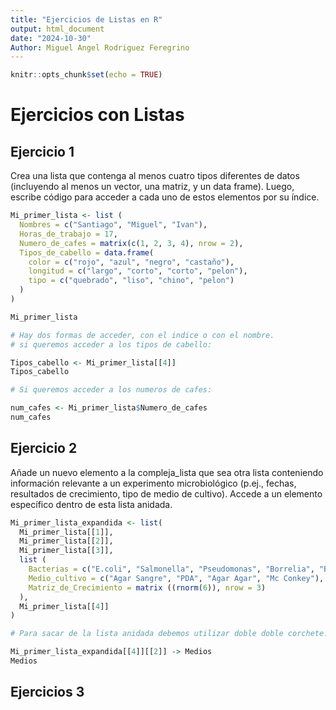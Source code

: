 ```yaml
---
title: "Ejercicios de Listas en R"
output: html_document
date: "2024-10-30"
Author: Miguel Angel Rodriguez Feregrino
---
```


```r
knitr::opts_chunk$set(echo = TRUE)
```

# Ejercicios con Listas

## Ejercicio 1

Crea una lista que contenga al menos cuatro tipos diferentes de datos (incluyendo al menos un vector, una matriz, y un data frame). Luego, escribe código para acceder a cada uno de estos elementos por su índice.

```r
Mi_primer_lista <- list (
  Nombres = c("Santiago", "Miguel", "Ivan"),
  Horas_de_trabajo = 17,
  Numero_de_cafes = matrix(c(1, 2, 3, 4), nrow = 2),
  Tipos_de_cabello = data.frame(
    color = c("rojo", "azul", "negro", "castaño"),
    longitud = c("largo", "corto", "corto", "pelon"),
    tipo = c("quebrado", "liso", "chino", "pelon")
  )
)

Mi_primer_lista

# Hay dos formas de acceder, con el indice o con el nombre.
# si queremos acceder a los tipos de cabello:

Tipos_cabello <- Mi_primer_lista[[4]]
Tipos_cabello

# Si queremos acceder a los numeros de cafes:

num_cafes <- Mi_primer_lista$Numero_de_cafes
num_cafes
```

## Ejercicio 2

Añade un nuevo elemento a la compleja_lista que sea otra lista conteniendo información relevante a un experimento microbiológico (p.ej., fechas, resultados de crecimiento, tipo de medio de cultivo). Accede a un elemento específico dentro de esta lista anidada.

```r
Mi_primer_lista_expandida <- list(
  Mi_primer_lista[[1]],
  Mi_primer_lista[[2]],
  Mi_primer_lista[[3]],
  list (
    Bacterias = c("E.coli", "Salmonella", "Pseudomonas", "Borrelia", "Babesia"),
    Medio_cultivo = c("Agar Sangre", "PDA", "Agar Agar", "Mc Conkey"),
    Matriz_de_Crecimiento = matrix ((rnorm(6)), nrow = 3)
  ),
  Mi_primer_lista[[4]]
)

# Para sacar de la lista anidada debemos utilizar doble doble corchete.

Mi_primer_lista_expandida[[4]][[2]] -> Medios
Medios
```

## Ejercicios 3
